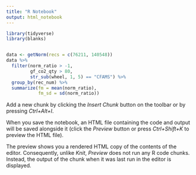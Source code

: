 ```yaml
---
title: "R Notebook"
output: html_notebook
---
```



```r
library(tidyverse)
library(blanks)


data <- getNorm(recs = c(76211, 140548))
data %>%
  filter(norm_ratio > -1,
         gf_co2_qty > 80,
         str_sub(wheel, 1, 5) == "CFAMS") %>%
  group_by(rec_num) %>%
  summarize(fm = mean(norm_ratio),
            fm_sd = sd(norm_ratio))
```

Add a new chunk by clicking the *Insert Chunk* button on the toolbar or by pressing *Ctrl+Alt+I*.

When you save the notebook, an HTML file containing the code and output will be saved alongside it (click the *Preview* button or press *Ctrl+Shift+K* to preview the HTML file).

The preview shows you a rendered HTML copy of the contents of the editor. Consequently, unlike *Knit*, *Preview* does not run any R code chunks. Instead, the output of the chunk when it was last run in the editor is displayed.
